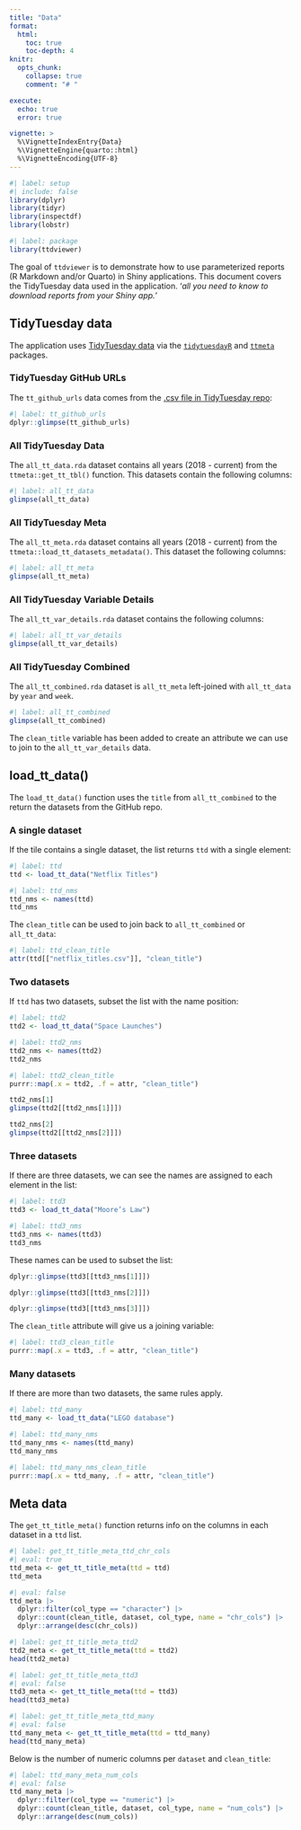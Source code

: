 ```yaml
---
title: "Data"
format: 
  html:
    toc: true
    toc-depth: 4
knitr:
  opts_chunk: 
    collapse: true
    comment: "# " 

execute:
  echo: true
  error: true

vignette: >
  %\VignetteIndexEntry{Data}
  %\VignetteEngine{quarto::html}
  %\VignetteEncoding{UTF-8}
---
```


```r
#| label: setup
#| include: false
library(dplyr)
library(tidyr)
library(inspectdf)
library(lobstr)
```

```r
#| label: package
library(ttdviewer)
```

The goal of `ttdviewer` is to demonstrate how to use parameterized reports (R Markdown and/or Quarto) in Shiny applications. This document covers the TidyTuesday data used in the application. '*all you need to know to download reports from your Shiny app.*'

## TidyTuesday data 

The application uses [TidyTuesday data](https://github.com/rfordatascience/tidytuesday) via the [`tidytuesdayR`](https://github.com/dslc-io/tidytuesdayR) and [`ttmeta`](https://github.com/r4ds/ttmeta) packages. 

### TidyTuesday GitHub URLs

The `tt_github_urls` data comes from the [.csv file in TidyTuesday repo](https://github.com/rfordatascience/tidytuesday/blob/main/static/tt_data_type.csv):

```r
#| label: tt_github_urls
dplyr::glimpse(tt_github_urls)
```

### All TidyTuesday Data 

The `all_tt_data.rda` dataset contains all years (2018 - current) from the `ttmeta::get_tt_tbl()` function. This datasets contain the following columns:

```r
#| label: all_tt_data
glimpse(all_tt_data)
```

### All TidyTuesday Meta 

The `all_tt_meta.rda` dataset contains all years (2018 - current) from the `ttmeta::load_tt_datasets_metadata()`. This dataset the following columns:

```r
#| label: all_tt_meta
glimpse(all_tt_meta)
```

### All TidyTuesday Variable Details

The `all_tt_var_details.rda` dataset contains the following columns:

```r
#| label: all_tt_var_details
glimpse(all_tt_var_details)
```

### All TidyTuesday Combined  

The `all_tt_combined.rda` dataset is `all_tt_meta` left-joined with `all_tt_data` by `year` and `week`.

```r
#| label: all_tt_combined
glimpse(all_tt_combined)
```

The `clean_title` variable has been added to create an attribute we can use to join to the `all_tt_var_details` data. 

## load_tt_data()

The `load_tt_data()` function uses the `title` from `all_tt_combined`  to the return the datasets from the GitHub repo. 

### A single dataset

If the tile contains a single dataset, the list returns `ttd` with a single element: 

```r
#| label: ttd
ttd <- load_tt_data("Netflix Titles")
```

```r
#| label: ttd_nms
ttd_nms <- names(ttd)
ttd_nms
```

The `clean_title` can be used to join back to `all_tt_combined` or `all_tt_data`: 

```r
#| label: ttd_clean_title
attr(ttd[["netflix_titles.csv"]], "clean_title")
```

### Two datasets 

If `ttd` has two datasets, subset the list with the name position:

```r
#| label: ttd2
ttd2 <- load_tt_data("Space Launches")
```

```r
#| label: ttd2_nms
ttd2_nms <- names(ttd2)
ttd2_nms
```

```r
#| label: ttd2_clean_title
purrr::map(.x = ttd2, .f = attr, "clean_title")
```

```r
ttd2_nms[1]
glimpse(ttd2[[ttd2_nms[1]]])
```

```r
ttd2_nms[2]
glimpse(ttd2[[ttd2_nms[2]]])
```

### Three datasets

If there are three datasets, we can see the names are assigned to each element in the list:

```r
#| label: ttd3
ttd3 <- load_tt_data("Moore’s Law")
```

```r
#| label: ttd3_nms
ttd3_nms <- names(ttd3)
ttd3_nms
```

These names can be used to subset the list:

```r
dplyr::glimpse(ttd3[[ttd3_nms[1]]])
```


```r
dplyr::glimpse(ttd3[[ttd3_nms[2]]])
```

```r
dplyr::glimpse(ttd3[[ttd3_nms[3]]])
```

The `clean_title` attribute will give us a joining variable:

```r
#| label: ttd3_clean_title
purrr::map(.x = ttd3, .f = attr, "clean_title")
```

### Many datasets

If there are more than two datasets, the same rules apply.

```r
#| label: ttd_many
ttd_many <- load_tt_data("LEGO database")
```

```r
#| label: ttd_many_nms
ttd_many_nms <- names(ttd_many)
ttd_many_nms
```

```r
#| label: ttd_many_nms_clean_title
purrr::map(.x = ttd_many, .f = attr, "clean_title")
```

## Meta data

The `get_tt_title_meta()` function returns info on the columns in each dataset in a `ttd` list. 

```r
#| label: get_tt_title_meta_ttd_chr_cols
#| eval: true
ttd_meta <- get_tt_title_meta(ttd = ttd)
ttd_meta
```

```r
#| eval: false
ttd_meta |>
  dplyr::filter(col_type == "character") |>
  dplyr::count(clean_title, dataset, col_type, name = "chr_cols") |>
  dplyr::arrange(desc(chr_cols))
```


```r
#| label: get_tt_title_meta_ttd2
ttd2_meta <- get_tt_title_meta(ttd = ttd2)
head(ttd2_meta)
```


```r
#| label: get_tt_title_meta_ttd3
#| eval: false
ttd3_meta <- get_tt_title_meta(ttd = ttd3)
head(ttd3_meta)
```

```r
#| label: get_tt_title_meta_ttd_many
#| eval: false
ttd_many_meta <- get_tt_title_meta(ttd = ttd_many)
head(ttd_many_meta)
```

Below is the number of numeric columns per `dataset` and `clean_title`: 

```r
#| label: ttd_many_meta_num_cols
#| eval: false
ttd_many_meta |>
  dplyr::filter(col_type == "numeric") |>
  dplyr::count(clean_title, dataset, col_type, name = "num_cols") |>
  dplyr::arrange(desc(num_cols))
```

